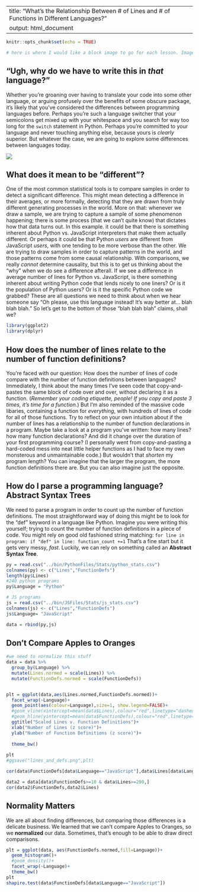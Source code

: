 

---
title: "What's the Relationship Between # of Lines and # of Functions in Different Languages?"
output: html_document
---
```{r setup, include=FALSE}
knitr::opts_chunk$set(echo = TRUE)
```

```{r}
# here is where I would like a block image to go for each lesson. Imagery is important to engage the learner.
```
## "Ugh, why do we have to write this in *that* language?"
Whether you're groaning over having to translate your code into some other language, or arguing profusely over the benefits of some obscure package, it's likely that you've considered the differences between programming languages before.  Perhaps you're such a language switcher that your semicolons get mixed up with your whitespace and you search for way too long for the `switch` statement in Python. Perhaps you're committed to your language and never touching anything else, because yours is *clearly* superior. But whatever the case, we are going to explore some differences between languages today. 

![](figures/languages.png)

## What does it mean to be "different"?
One of the most common statistical tools is to compare samples in order to detect a significant difference. This might mean detecting a difference in their averages, or more formally, detecting that they are drawn from truly different generating processes in the world. More on that: whenever we draw a sample, we are trying to capture a sample of some phenomenon happening; there is some process (that we can't quite know) that dictates how that data turns out. In this example. it could be that there is something inherent about Python vs. JavaScript interpreters that make them actually different. Or perhaps it could be that Python *users* are different from JavaScript *users*, with one tending to be more verbose than the other. We are trying to draw samples in order to capture patterns in the world, and those patterns come from some causal relationship. With comparisons, we really *cannot* determine causality, but this is to get us thinking about the "why" when we do see a difference afterall. If we see a difference in average number of lines for Python vs. JavaScript, is there something inherent about writing Python code that lends nicely to one liners? Or is it the population of Python users? Or is it the specific Python code we grabbed? These are all questions we need to think about when we hear someone say "Oh please, use this language instead! It's way better at... blah blah blah." So let's get to the bottom of those "blah blah blah" claims, shall we?


```{r message=FALSE}
library(ggplot2)
library(dplyr)

```

## How does the number of lines relate to the number of function definitions?

You're faced with our question: How does the number of lines of code compare with the number of function definitions between languages? Immediately, I think about the many times I've seen code that copy-and-pastes the same block of code over and over, without declaring it as a function. (*Remember your coding etiquette, people! If you copy and paste 3 times, it's time for a function.*) But I'm also reminded of the massive code libaries, containing a function for *everything*, with hundreds of lines of code for all of those functions. Try to reflect on your own intuition about if the number of lines has a relationship to the number of function declarations in a program. Maybe take a look at a program you've written: how many lines? how many function declarations? And did it change over the duration of your first programming course? (I personally went from copy-and-pasting a hard-coded mess into neat little helper functions as I had to face my own monsterous and unmaintainable code.) But wouldn't that *shorten* my program length? You can imagine that the larger the program, the more function definitions there are. But you can also imagine just the opposite.

## How do I parse a programming language? Abstract Syntax Trees
We need  to parse a program in order to count up the number of function definitions. The most straightforward way of doing this might be to look for the "def" keyword in a language like Python. Imagine you were writing this yourself; trying to count the number of function definitions in a piece of code. You might rely on good old fashioned string matching: `for line in program: if "def" in line: function_count +=1` That's a fine start but it gets very messy, *fast*. Luckily, we can rely on something called an **Abstract Syntax Tree**.

```{r}

py = read.csv("../bin/PythonFiles/Stats/python_stats.csv")
colnames(py) <- c("Lines","FunctionDefs")
length(py$Lines)
#240 python programs
py$Language = "Python"

# JS programs
js = read.csv("../bin/JSFiles/Stats/js_stats.csv")
colnames(js) <- c("Lines","FunctionDefs")
js$Language= "JavaScript"

data = rbind(py,js)
```
## Don't Compare Apples to Oranges

```{r}
#we need to normalize this stuff
data = data %>% 
  group_by(Language) %>%
  mutate(Lines.normed = scale(Lines)) %>%
  mutate(FunctionDefs.normed = scale(FunctionDefs))



```

```{r}

plt = ggplot(data,aes(Lines.normed,FunctionDefs.normed))+
  facet_wrap(~Language)+
  geom_point(aes(colour=Language),size=1, show.legend=FALSE)+
  #geom_vline(xintercept=mean(data$Lines),colour="red",linetype="dashed")+
  #geom_hline(yintercept=mean(data$FunctionDefs),colour="red",linetype="dashed")+
  ggtitle("Scaled Lines v. Function Definitions")+
  xlab("Number of Lines (z score)")+
  ylab("Number of Function Definitions (z score)")+
  
  theme_bw()
  
plt
#ggsave("lines_and_defs.png",plt)


```



```{r}
cor(data$FunctionDefs[data$Language=="JavaScript"],data$Lines[data$Language=="JavaScript"])

data2 = data[data$FunctionDefs>=10 & data$Lines>=200,]
cor(data2$FunctionDefs,data2$Lines)
```

## Normality Matters
We are all about finding differences, but comparing those differences is a delicate business. We learned that we can't compare Apples to Oranges, so we **normalized** our data. Sometimes, that's enough to be able to draw direct comparisons. 
```{r}
plt = ggplot(data, aes(FunctionDefs.normed,fill=Language))+
  geom_histogram()+
  #geom_density()+
  facet_wrap(~Language)+
  theme_bw()
plt
shapiro.test(data$FunctionDefs[data$Language=="JavaScript"])



```



